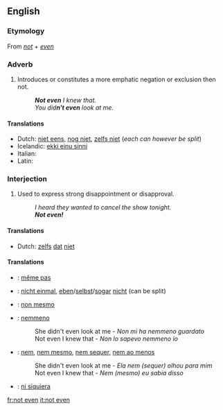 ==English==

===Etymology===
From ''[[not]]'' + ''[[even]]''

===Adverb===
{{en-adv|pos=[[not]] [[even]]|-}}

# Introduces or constitutes a more emphatic negation or exclusion then not.
#: '''''Not even''' I knew that.''
#: ''You did'''n't even''' look at me.''

====Translations====
* Dutch: [[niet eens]], [[nog niet]], [[zelfs niet]] (''each can however be split'')
* Icelandic: [[ekki einu sinni]]
* Italian: {{t-|it|neppure}}
* Latin: {{t-|la|ne quidem}}

===Interjection===
{{en-intj|pos=[[not]] [[even]]}}

# {{colloquial}} Used to express strong disappointment or disapproval.
#: ''I heard they wanted to cancel the show tonight.''
#: '''''Not even!'''''

====Translations====
* Dutch: [[zelfs]] [[dat]] [[niet]]

====Translations====
{{checktrans-top}}
* {{ttbc|French}}: [[même pas]]
* {{ttbc|German}}: [[nicht einmal]], [[eben]]/[[selbst]]/[[sogar]] [[nicht]] (can be split)
* {{ttbc|Interlingua}}: [[non mesmo]]
* {{ttbc|Italian}}: [[nemmeno]]
*:She didn't even look at me - ''Non mi ha nemmeno guardato''
*:Not even I knew that - ''Non lo sapevo nemmeno io''
* {{ttbc|Portuguese}}: [[nem]], [[nem mesmo]], [[nem sequer]], [[nem ao menos]]
*:She didn't even look at me - ''Ela nem (sequer) olhou para mim''
*:Not even I knew that - ''Nem (mesmo) eu sabia disso''
* {{ttbc|Spanish}}: [[ni siquiera]]
{{checktrans-bottom}}

[[fr:not even]]
[[it:not even]]